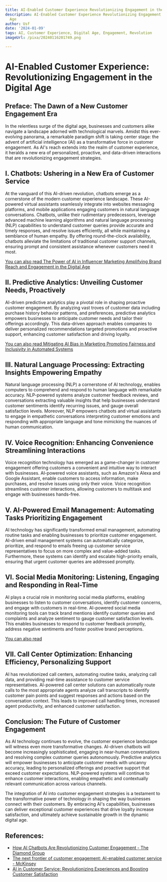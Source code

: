```yaml
---
title: AI-Enabled Customer Experience Revolutionizing Engagement in the Digital Age
description: AI-Enabled Customer Experience Revolutionizing Engagement in the Digital
  Age
author: Usf
date: '2024-01-09'
tags: AI, Customer Experience, Digital Age, Engagement, Revolution
imageUrl: /pixa/20240116201749.png

---
```

# AI-Enabled  Customer Experience: Revolutionizing Engagement in the Digital Age

## Preface: The Dawn of a New  Customer Engagement Era

In  the  relentless surge  of the digital age, businesses and customers alike navigate a landscape  adorned with technological  marvels. Amidst this ever-evolving panorama, a remarkable paradigm shift is taking center stage: the advent of artificial intelligence (AI) as a transformative force in  customer engagement. As AI's  reach extends into the realm  of customer experience, it heralds a  new era of personalized, proactive, and  data-driven interactions that are revolutionizing  engagement strategies.

## I. Chatbots: Ushering in a  New Era of Customer Service

At the vanguard of this  AI-driven revolution, chatbots emerge as a cornerstone of the modern customer experience  landscape. These AI-powered virtual assistants seamlessly integrate into websites  messaging  platforms, and mobile applications engaging  customers in natural language conversations. Chatbots, unlike their rudimentary predecessors, leverage advanced  machine learning algorithms  and natural language processing (NLP) capabilities to understand customer queries provide accurate and timely responses, and  resolve issues efficiently, all while maintaining a semblance of  human empathy. By offering round-the-clock availability,  chatbots alleviate the limitations of traditional customer support channels, ensuring prompt and consistent assistance whenever customers need it most.

[You can also read  The Power of AI in  Influencer Marketing Amplifying Brand  Reach and Engagement in the Digital Age](The%20Power%20of%20AI%20in%20Influencer%20Marketing%20Amplifying%20Brand%20Reach%20and%20Engagement%20in%20the%20Digital%20Age)


## II. Predictive Analytics: Unveiling Customer Needs, Proactively

AI-driven predictive analytics play a pivotal role in shaping proactive customer engagement. By analyzing  vast troves of customer  data including  purchase history behavior  patterns, and preferences, predictive analytics empowers businesses to anticipate customer  needs and tailor  their offerings accordingly. This data-driven approach enables companies to deliver personalized recommendations targeted promotions and proactive support, enhancing customer satisfaction and driving loyalty.

[You can  also read  Mitigating AI Bias in  Marketing Promoting Fairness and Inclusivity in Automated  Systems](Mitigating%20AI%20Bias%20in%20Marketing%20Promoting%20Fairness%20and%20Inclusivity%20in%20Automated%20Systems)


##  III. Natural Language Processing: Extracting Insights Empowering Empathy

Natural language processing (NLP) a cornerstone of AI technology, enables computers to comprehend and respond to human language with remarkable accuracy. NLP-powered systems analyze  customer feedback reviews, and  conversations extracting valuable insights that help businesses understand customer sentiments identify recurring issues, and gauge overall satisfaction levels. Moreover, NLP empowers chatbots and virtual assistants to engage in empathetic conversations interpreting  customer emotions and  responding with appropriate language and tone mimicking the nuances  of human communication.

## IV. Voice Recognition:  Enhancing Convenience Streamlining Interactions

Voice recognition technology has emerged as a game-changer in customer engagement offering customers a convenient and intuitive way to  interact with businesses. AI-powered voice assistants, such  as Amazon's Alexa and Google Assistant, enable customers to access information, make purchases, and resolve issues using only their voice. Voice recognition streamlines customer interactions, allowing customers to multitask and engage with businesses hands-free.

## V. AI-Powered Email Management: Automating Tasks Prioritizing Engagement

AI technology has significantly  transformed email management, automating routine tasks and enabling businesses to prioritize customer engagement. AI-driven email management systems can automatically categorize, prioritize, and respond  to  emails freeing up  customer service representatives to focus on more complex  and value-added tasks. Furthermore, these systems can  identify and escalate  high-priority emails,  ensuring that urgent customer queries are addressed promptly.

## VI. Social Media Monitoring: Listening, Engaging and Responding in Real-Time

AI plays a crucial role in  monitoring social media platforms, enabling businesses to listen to customer conversations,  identify  customer  concerns, and engage with customers in real-time. AI-powered social media monitoring tools can track brand mentions  identify customer queries and complaints and analyze sentiment to gauge customer  satisfaction levels. This enables businesses to respond to customer feedback promptly, address negative sentiments  and foster  positive brand perceptions.

[You can also read ]()


## VII. Call Center Optimization: Enhancing Efficiency, Personalizing Support

AI has revolutionized call centers, automating routine tasks, analyzing call data,  and providing real-time  assistance to customer service representatives. AI-powered call  center solutions can automatically route calls to the most appropriate agents analyze call transcripts to identify customer pain points and suggest responses and actions based on the  conversation context. This  leads to improved call handling times, increased agent productivity, and enhanced customer satisfaction.

##  Conclusion: The Future of Customer  Engagement

As AI technology continues to evolve, the customer experience landscape will witness even more transformative changes. AI-driven chatbots will become increasingly sophisticated, engaging in near-human conversations and resolving complex customer queries autonomously. Predictive analytics  will empower businesses to anticipate customer needs with uncanny accuracy, leading  to personalized  offerings and  proactive support that exceed customer expectations. NLP-powered  systems will continue to enhance customer interactions, enabling empathetic and contextually relevant communication across various channels.

The integration of AI into customer engagement strategies is a testament to the transformative power of technology in shaping the way businesses connect with  their customers. By embracing AI's capabilities, businesses can deliver exceptional customer  experiences that drive loyalty increase satisfaction,  and ultimately achieve sustainable growth  in the dynamic digital age.

## References:
- [How AI Chatbots Are Revolutionizing Customer Engagement - The Diamond Group](https://www.diamond-group.co/blog/how-ai-chatbots-are-revolutionizing-customer-engagement)
- [The next frontier of customer engagement: AI-enabled customer service - McKinsey](https://www.mckinsey.com/capabilities/operations/our-insights/the-next-frontier-of-customer-engagement-ai-enabled-customer-service)
- [AI in Customer Service: Revolutionizing Experiences and Boosting Customer Satisfaction](https://www.itmagination.com/blog/ai-in-customer-service-revolutionizing-experiences-and-boosting-customer-satisfaction)
